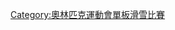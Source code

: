 {{Navbox
|name = 奥林匹克运动会单板滑雪比赛
|title = [[冬季奥林匹克运动会单板滑雪比赛]]
|titlestyle = background:#BFD7FF;
| imageleft = [[File:Snowboarding pictogram.svg|50px]]
| imageleftstyle = width:60px; <!-- minimize width used by left image cell -->
| imagestyle = width:60px; <!-- same as imageleftstyle to center the list -->
| image = [[File:No image.svg|40px|link=]] <!-- empty right image to center the list -->
| listclass = hlist
|list1 = 
* [[1998年冬季奥林匹克运动会单板滑雪比赛|1998]]
* [[2002年冬季奥林匹克运动会单板滑雪比赛|2002]]
* [[2006年冬季奥林匹克运动会单板滑雪比赛|2006]]
* [[2010年冬季奧林匹克運動會單板滑雪比賽|2010]]
* [[2014年冬季奧林匹克運動會單板滑雪比賽|2014]]
* [[2018年冬季奧林匹克運動會單板滑雪比賽|2018]]
* [[2022年冬季奧林匹克運動會單板滑雪比賽|2022]]
| belowclass = hlist
| below = 
* [[奧林匹克運動會單板滑雪獎牌得主列表|獎牌得主]]
* [[奧運單板滑雪場館列表|奧運場館列表]]
| belowstyle = background-color:#BFD7FF;
}}<includeonly>[[Category:奧林匹克運動會單板滑雪比賽]]</includeonly><noinclude>
[[Category:冬季奧林匹克運動會比賽項目模板|{{PAGENAME}}]]
</noinclude>